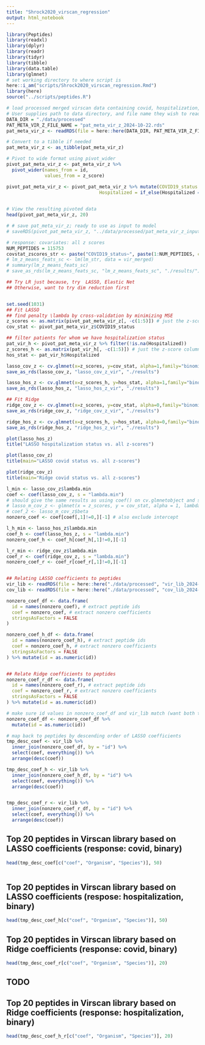 ```yaml
---
title: "Shrock2020_virscan_regression"
output: html_notebook
---
```



```r
library(Peptides)
library(readxl)
library(dplyr)
library(readr)
library(tidyr)
library(tibble)
library(data.table)
library(glmnet)
# set working directory to where script is
here::i_am("scripts/Shrock2020_virscan_regression.Rmd")
library(here)
source("../scripts/peptides.R")

```


```r
# load processed merged virscan data containing covid, hospitalization, peptide-zscores for each patient sample
# User supplies path to data directory, and file name they wish to read
DATA_DIR = "./data/processed"
PAT_META_VIR_Z_FILE_NAME = "pat_meta_vir_z_2024-10-22.rds"
pat_meta_vir_z <- readRDS(file = here::here(DATA_DIR, PAT_META_VIR_Z_FILE_NAME))
```

```r

# Convert to a tibble if needed
pat_meta_vir_z <- as_tibble(pat_meta_vir_z)

# Pivot to wide format using pivot_wider
pivot_pat_meta_vir_z <- pat_meta_vir_z %>%
  pivot_wider(names_from = id, 
              values_from = z_score)

pivot_pat_meta_vir_z <- pivot_pat_meta_vir_z %>% mutate(COVID19_status = if_else(COVID19_status == "positive", 1, 0),
                                  Hospitalized = if_else(Hospitalized == "hospitalized", 1, 0))
                                  

# View the resulting pivoted data
head(pivot_pat_meta_vir_z, 20)
```

```r
# # save pat_meta_vir_z; ready to use as input to model
# saveRDS(pivot_pat_meta_vir_z, "../data/processed/pat_meta_vir_z_input.rds")
```


```r

# response: covariates: all z scores
NUM_PEPTIDES = 115753
covstat_zscores_str <- paste("COVID19_status~", paste(1:NUM_PEPTIDES, collapse="+"), sep = "")
# lm_z_means_feats_sc <- lm(lm_str, data = vir_merged)
# summary(lm_z_means_feats_sc)
# save_as_rds(lm_z_means_feats_sc, "lm_z_means_feats_sc", "./results/")

## Try LR just because, try  LASSO, Elastic Net
## Otherwise, want to try dim reduction first 


set.seed(1031)
## Fit LASSO
## find penalty \lambda by cross-validation by minimizing MSE
z_scores <- as.matrix(pivot_pat_meta_vir_z[, -c(1:5)]) # just the z-score columns
cov_stat <- pivot_pat_meta_vir_z$COVID19_status

## filter patients for whom we have hospitalization status
pat_vir_h <- pivot_pat_meta_vir_z %>% filter(!is.na(Hospitalized))
z_scores_h <- as.matrix(pat_vir_h[, -c(1:5)]) # just the z-score columns
hos_stat <- pat_vir_h$Hospitalized

lasso_cov_z <- cv.glmnet(x=z_scores, y=cov_stat, alpha=1,family="binomial",type.measure = "mse")
save_as_rds(lasso_cov_z, "lasso_cov_z_vir", "./results")

lasso_hos_z <- cv.glmnet(x=z_scores_h, y=hos_stat, alpha=1,family="binomial",type.measure = "mse")
save_as_rds(lasso_hos_z, "lasso_hos_z_vir", "./results")

## Fit Ridge
ridge_cov_z <- cv.glmnet(x=z_scores, y=cov_stat, alpha=0,family="binomial",type.measure = "mse")
save_as_rds(ridge_cov_z, "ridge_cov_z_vir", "./results")

ridge_hos_z <- cv.glmnet(x=z_scores_h, y=hos_stat, alpha=0,family="binomial",type.measure = "mse")
save_as_rds(ridge_hos_z, "ridge_hos_z_vir", "./results")

```

```r
plot(lasso_hos_z)
title("LASSO hospitalization status vs. all z-scores")

plot(lasso_cov_z)
title(main="LASSO covid status vs. all z-scores")

```

```r
plot(ridge_cov_z)
title(main="Ridge covid status vs. all z-scores")
```

```r
l_min <- lasso_cov_z$lambda.min
coef <- coef(lasso_cov_z, s = "lambda.min")
# should give the same results as using coef() on cv.glmnetobject and specifying s
# lasso_m_cov_z <- glmnet(x = z_scores, y = cov_stat, alpha = 1, lambda = l_min)
# coef_2 <- lasso_m_cov_z$beta
nonzero_coef <- coef[coef[,1]!=0,][-1] # also exclude intercept

l_h_min <- lasso_hos_z$lambda.min
coef_h <- coef(lasso_hos_z, s = "lambda.min")
nonzero_coef_h <- coef_h[coef_h[,1]!=0,][-1]

l_r_min <- ridge_cov_z$lambda.min
coef_r <- coef(ridge_cov_z, s = "lambda.min")
nonzero_coef_r <- coef_r[coef_r[,1]!=0,][-1]



```


```r

## Relating LASSO coefficients to peptides
vir_lib <- readRDS(file = here::here("./data/processed", "vir_lib_2024-10-24.rds"))
cov_lib <- readRDS(file = here::here("./data/processed", "cov_lib_2024-10-24.rds"))

nonzero_coef_df <- data.frame(
  id = names(nonzero_coef), # extract peptide ids
  coef = nonzero_coef, # extract nonzero coefficients
  stringsAsFactors = FALSE
)

nonzero_coef_h_df <- data.frame(
  id = names(nonzero_coef_h), # extract peptide ids
  coef = nonzero_coef_h, # extract nonzero coefficients
  stringsAsFactors = FALSE
) %>% mutate(id = as.numeric(id))


## Relate Ridge coefficients to peptides 
nonzero_coef_r_df <- data.frame(
  id = names(nonzero_coef_r), # extract peptide ids
  coef = nonzero_coef_r, # extract nonzero coefficients
  stringsAsFactors = FALSE
) %>% mutate(id = as.numeric(id))

# make sure id values in nonzero_coef_df and vir_lib match (want both to be numeric)
nonzero_coef_df <- nonzero_coef_df %>% 
  mutate(id = as.numeric(id))

# map back to peptides by descending order of LASSO coefficients
tmp_desc_coef <- vir_lib %>% 
  inner_join(nonzero_coef_df, by = "id") %>%
  select(coef, everything()) %>%
  arrange(desc(coef))

tmp_desc_coef_h <- vir_lib %>% 
  inner_join(nonzero_coef_h_df, by = "id") %>%
  select(coef, everything()) %>%
  arrange(desc(coef))


tmp_desc_coef_r <- vir_lib %>% 
  inner_join(nonzero_coef_r_df, by = "id") %>%
  select(coef, everything()) %>%
  arrange(desc(coef))

```

## Top 20 peptides in Virscan library based on LASSO coefficients (response: covid, binary)

```r
head(tmp_desc_coef[c("coef", "Organism", "Species")], 50)
```

```r





```

## Top 20 peptides in Virscan library based on LASSO coefficients (respose: hospitalization, binary)

```r
head(tmp_desc_coef_h[c("coef", "Organism", "Species")], 50)
```


## Top 20 peptides in Virscan library based on Ridge coefficients (response: covid, binary)

```r
head(tmp_desc_coef_r[c("coef", "Organism", "Species")], 20)
```

## TODO
## Top 20 peptides in Virscan library based on Ridge coefficients (response: hospitalization, binary)

```r
head(tmp_desc_coef_h_r[c("coef", "Organism", "Species")], 20)
```

